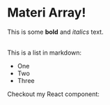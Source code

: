 # Materi Array!

This is some **bold** and _italics_ text.

<br />
This is a list in markdown:

- One
- Two
- Three

Checkout my React component:
